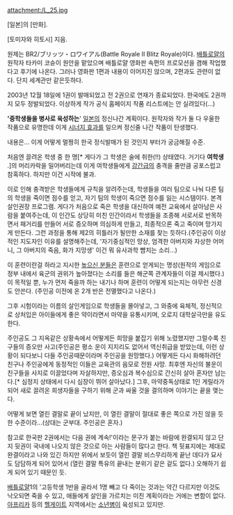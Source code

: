 attachment:/L_25.jpg

[일본]의 [만화].

[토미자와 히토시] 지음.

원제는 BR2/ブリッツ・ロワイアル(Battle Royale II Blitz Royale)이다. [[배틀로얄]]의 원작자 타카미 코슌이 원안을 맡았으며 배틀로얄 영화판 속편의 프로모션을 겸해 작업했다고 후기에 나온다. 그러나 영화판 1편과 내용이 이어지진 않으며, 2편과도 관련이 없다. 단지 세계관만 같은듯하다. 

2003년 12월 18일에 1권이 발매되었고 전 2권으로 연재가 종료되었다. 한국에도 2권까지 모두 정발되었다. 이상하게 작가 공식 홈페이지 작품 리스트에는 안 실려있다(...)

''''중학생들을 병사로 육성하는'''' [[일본]]의 정신나간 계획이다. 원작자와 작가 둘 다 우울한 작품으로 유명한데 이게 [[시너지 효과]]를 일으켜 정신줄 나간 작품이 탄생했다. 

내용은... 이게 어떻게 멀쩡히 한국 정식발매가 된 것인지 부터가 궁금해질 수준.

처음엔 끌려온 학생 중 한 명[* 게다가 그 학생은 술에 취한(!!) 상태였다. 거기다 '''여학생''' .]의 머리카락을 밀어버리는데 이게 여학생들에게 [[강간]]급의 충격을 줄만큼 공포스럽고 참혹하다. 하지만 이건 시작에 불과.

이로 인해 충격받은 학생들에게 규칙을 알려주는데, 학생들을 여러 팀으로 나눠 다른 팀의 학생을 죽이면 점수를 얻고, 자기 팀의 학생이 죽으면 점수를 잃는 시스템이다. 본격 살인권장 프로그램. 게다가 처음으로 죽은 학생을 대신하여 예전 교육에서 살아남은 사람을 붙여주는데, 이 인간도 상당히 미친 인간이라서 학생들을 조종해 서로서로 반목하면서 패거리를 만들어 서로 증오하며 의심하게 만들고, 최종적으론 죽고 죽이며 망가지게 만든다. 그런 과정을 통해 제2의 히틀러가 될만한 소재를 찾는 듯하다.(주인공이 이상적인 지도자인 이유를 설명해주는데, '자기중심적인 망상, 엄격한 아버지와 자상한 어머니, 그 아버지의 죽음, 화가 지망생' 이건 뭐 유사과학 뺨치는 소리...)

이 훈련이란걸 하라고 지시한 [[높으신 분들]]은 훈련으로 얻게되는 명성(원작의 게임으로 정부 내에서 육군의 권위가 높아졌다는 소리를 들은 해군쪽 관계자들이 이걸 제시했다.)이 목적일 뿐, 누가 먼저 죽을까 하는 내기나 하며 훈련이 어떻게 되는지는 아무런 신경도 안쓴다. (주인공 이전에 온 2개 반은 전멸했다고 나온다.)

그후 시험이라는 이름의 살인게임으로 학생들을 몰아넣고, 그 와중에 육체적, 정신적으로 상처입은 아이들에게 좋은 약이라면서 마약을 유통시키며, 오로지 대학살극만을 유도한다.

주인공도 그 지옥같은 상황속에서 어떻게든 희망을 붙잡기 위해 노렸했지만 그럴수록 친구들의 증오만 사고(주인공은 평소 운이 지지리도 없어서 역신취급을 받았는데, 이런 상황이 되다보니 다들 주인공때문이라며 주인공을 원망했다.) 어떻게든 다시 화해하려던 친구나 주인공에게 동정적인 이들은 교육관의 음모로 전원 사망. 최후엔 자신의 불운이 친구들을 사지로 이끌었다며 자살하지만, 증오심과 복수심으로 간신히 살아 혼자만 남는다.[* 심정지 상태에서 다시 심장이 뛰어 살아났다.] 그후, 마약중독상태로 1인 게릴라가 되어 새로 끌려온 희생자들을 구하기 위해 군과 싸울 것을 결의하며 이야기는 끝을 맺는다.

어떻게 보면 열린 결말로 끝이 났지만, 이 열린 결말이 절대로 좋은 쪽으로 가진 않을 듯한 수준이라...(상대는 군부대. 주인공은 혼자.)

참고로 한국판 2권에서는 다음 권에 계속!'이라는 문구가 붙는 바람에 완결되지 않고 단지 뒷권이 국내에 나오지 않은 것으로 아는 사람들이 많다고 한다. 책 뒷표지에는 제대로 완결이라고 나와 있긴 하지만 위에서 보듯이 열린 결말 비스무리하게 끝난 데다가 묘사도 담담하게 되어 있어서 (열린 결말 특유의 끝내는 분위기 같은 겉도 없다.) 오해하기 쉽게 되어 있기 때문인 듯.

[[배틀로얄]]1의 '고등학생 1반을 골라서 1명 빼고 다 죽이는 것과는 약간 다르지만 이것도 낙오되면 죽을 수 있고, 애들에게 살인을 가르치는 미친 계획이라는 거에는 변함이 없다. [[아프리카]] 등의 [[헬게이트]] 지역에서는 [[소년병]]이 육성되고 있지만.
